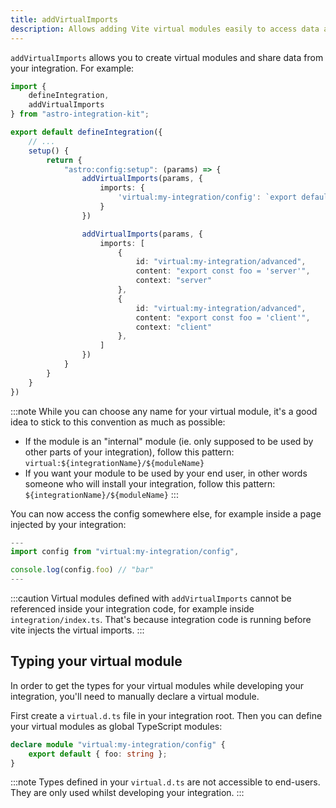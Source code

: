 ```yaml
---
title: addVirtualImports
description: Allows adding Vite virtual modules easily to access data across your integration.
---
```


`addVirtualImports` allows you to create virtual modules and share data from your integration. For example:

```ts title="my-integration/index.ts" {2,11-15,17-30}
import {
    defineIntegration,
    addVirtualImports
} from "astro-integration-kit";

export default defineIntegration({
    // ...
    setup() {
        return {
            "astro:config:setup": (params) => {
                addVirtualImports(params, {
                    imports: {
                        'virtual:my-integration/config': `export default ${JSON.stringify({ foo: "bar" })}`,
                    }
                })

                addVirtualImports(params, {
                    imports: [
                        {
                            id: "virtual:my-integration/advanced",
                            content: "export const foo = 'server'",
                            context: "server"
                        },
                        {
                            id: "virtual:my-integration/advanced",
                            content: "export const foo = 'client'",
                            context: "client"
                        },
                    ]
                })
            }
        }
    }
})
```

:::note
While you can choose any name for your virtual module, it's a good idea to stick to this convention as much as possible:

- If the module is an "internal" module (ie. only supposed to be used by other parts of your integration), follow this pattern: `virtual:${integrationName}/${moduleName}`
- If you want your module to be used by your end user, in other words someone who will install your integration, follow this pattern: `${integrationName}/${moduleName}`
::: 

You can now access the config somewhere else, for example inside a page injected by your integration:

```ts title="my-integration/src/pages/index.astro"
---
import config from "virtual:my-integration/config",

console.log(config.foo) // "bar"
---
```

:::caution
Virtual modules defined with `addVirtualImports` cannot be referenced inside your integration code, for example inside `integration/index.ts`. That's because integration code is running before vite injects the virtual imports.
:::

## Typing your virtual module

In order to get the types for your virtual modules while developing your integration, you'll need to manually declare a virtual module.

First create a `virtual.d.ts` file in your integration root. Then you can define your virtual modules as global TypeScript modules:

```ts title="my-integration/virtual.d.ts"
declare module "virtual:my-integration/config" {
    export default { foo: string };
}
```

:::note
Types defined in your `virtual.d.ts` are not accessible to end-users. They are only used whilst developing your integration.
:::
